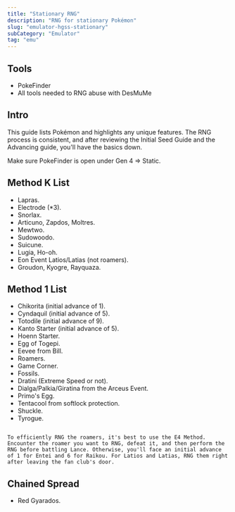```yaml
---
title: "Stationary RNG"
description: "RNG for stationary Pokémon"
slug: "emulator-hgss-stationary"
subCategory: "Emulator"
tag: "emu"
---
```


## Tools

- PokeFinder
- All tools needed to RNG abuse with DesMuMe

## Intro

This guide lists Pokémon and highlights any unique features. The RNG process is consistent, and after reviewing the Initial Seed Guide and the Advancing guide, you'll have the basics down.

Make sure PokeFinder is open under Gen 4 => Static.

## Method K List

- Lapras.
- Electrode (\*3).
- Snorlax.
- Articuno, Zapdos, Moltres.
- Mewtwo.
- Sudowoodo.
- Suicune.
- Lugia, Ho-oh.
- Eon Event Latios/Latias (not roamers).
- Groudon, Kyogre, Rayquaza.

## Method 1 List

- Chikorita (initial advance of 1).
- Cyndaquil (initial advance of 5).
- Totodile (initial advance of 9).
- Kanto Starter (initial advance of 5).
- Hoenn Starter.
- Egg of Togepi.
- Eevee from Bill.
- Roamers.
- Game Corner.
- Fossils.
- Dratini (Extreme Speed or not).
- Dialga/Palkia/Giratina from the Arceus Event.
- Primo's Egg.
- Tentacool from softlock protection.
- Shuckle.
- Tyrogue.

```

To efficiently RNG the roamers, it's best to use the E4 Method. Encounter the roamer you want to RNG, defeat it, and then perform the RNG before battling Lance. Otherwise, you'll face an initial advance of 1 for Entei and 6 for Raikou. For Latios and Latias, RNG them right after leaving the fan club's door.

```

## Chained Spread

- Red Gyarados.
